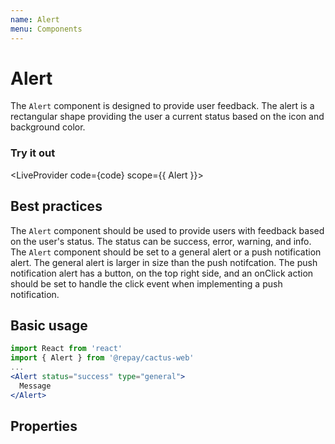 ```yaml
---
name: Alert
menu: Components
---
```



# Alert

The `Alert` component is designed to provide user feedback. The alert is a rectangular shape providing the user a current status based on the icon and background color.

### Try it out


<LiveProvider code={code} scope={{ Alert }}>
  <LiveEditor style={livePreviewStyle} />
  <LiveError />
  <LivePreview />
</LiveProvider>

## Best practices

The `Alert` component should be used to provide users with feedback based on the user's status. The status can be success, error, warning, and info. The `Alert` component should be set to a general alert or a push notification alert. The general alert is larger in size than the push notifcation. The push notification alert has a button, on the top right side, and an onClick action should be set to handle the click event when implementing a push notification.

## Basic usage

```jsx
import React from 'react'
import { Alert } from '@repay/cactus-web'
...
<Alert status="success" type="general">
  Message
</Alert>
```

## Properties

<PropsTable of={Alert} />
